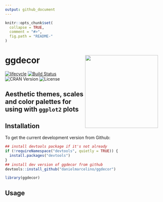 ```yaml
---
output: github_document
---
```


<!-- README.md is generated from README.Rmd. Please edit that file -->

```r
knitr::opts_chunk$set(
  collapse = TRUE,
  comment = "#>",
  fig.path = "README-"
)
```

# ggdecor <img src="inst/figures/ggdecor-logo.png" width="240px" align="right" /> 

[![lifecycle](https://img.shields.io/badge/lifecycle-experimental-orange.svg)](https://www.tidyverse.org/lifecycle/#experimental)
  [![Build Status](https://travis-ci.org/danielmarcelino/ggdecor.svg?branch=master)](https://travis-ci.org/danielmarcelino/ggdecor)
![CRAN Version](https://www.r-pkg.org/badges/version/ggdecor)
![License](https://img.shields.io/badge/license-MIT-blueviolet.svg?style=flat)


## Aesthetic themes, scales and color palettes for using with `ggplot2` plots


## Installation

To get the current development version from Github:

```r
## install devtools package if it's not already
if (!requireNamespace("devtools", quietly = TRUE)) {
  install.packages("devtools")
}
## install dev version of ggdecor from github
devtools::install_github("danielmarcelino/ggdecor")

library(ggdecor)
```


## Usage

```r

```
